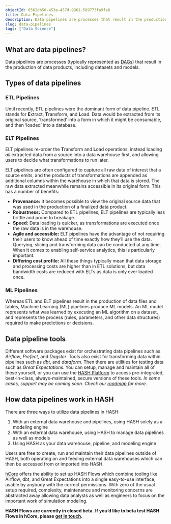 ```yaml
---
objectId: 6562db50-453a-457d-9861-589773fa9fa8
title: Data Pipelines
description: Data pipelines are processes that result in the production of data products, including datasets and models.
slug: data-pipelines
tags: ["Data Science"]
---
```


## What are data pipelines?

Data pipelines are processes (typically represented as [DAGs](https://hash.ai/glossary/dag)) that result in the production of data products, including datasets and models.

## Types of data pipelines

### ETL Pipelines

Until recently, ETL pipelines were the dominant form of data pipeline. ETL stands for **E**xtract, **T**ransform, and **L**oad. Data would be extracted from its original source, ‘transformed’ into a form in which it might be consumable, and then ‘loaded’ into a database.

### ELT Pipelines

ELT pipelines re-order the **T**ransform and **L**oad operations, instead loading _all_ extracted data from a source into a data warehouse first, and allowing users to decide what transformations to run later.

ELT pipelines are often configured to capture all raw data of interest that a source emits, and the products of transformations are appended as additional columns within the warehouse in which that data is stored. The raw data extracted meanwhile remains accessible in its original form. This has a number of benefits:

- **Provenance:** It becomes possible to view the original source data that was used in the production of a finalized data product.
- **Robustness:** Compared to ETL pipelines, ELT pipelines are typically less brittle and prone to breakage.
- **Speed:** Data loading is quicker, as transformations are executed once the raw data is in the warehouse.
- **Agile and accessible:** ELT pipelines have the advantage of not requiring their users to know ahead of time exactly how they’ll use the data. Querying, slicing and transforming data can be conducted at any time. When it comes to enabling self-service analytics, this is particularly important.
- **Differing cost profile:** All these things typically mean that data storage and processing costs are higher than in ETL solutions, but data bandwidth costs are reduced with ELTs as data is only ever loaded once.

### ML Pipelines

Whereas ETL and ELT pipelines result in the production of data files and tables, Machine Learning (ML) pipelines produce ML models. An ML model represents what was learned by executing an ML algorithm on a dataset, and represents the process (rules, parameters, and other data structures) required to make predictions or decisions.

## Data pipeline tools

Different software packages exist for orchestrating data pipelines such as _Airflow_, _Prefect_, and _Dagster_. Tools also exist for transforming data within pipelines such as _dbt_, and _dataform_. Then there are utilities for testing data such as _Great Expectations_. You can setup, manage and maintain all of these yourself, or you can use the [HASH Platform](https://hash.ai/platform) to access pre-integrated, best-in-class, always-maintained, secure versions of these tools. _In some cases, support may be coming soon. Check our [roadmap](https://hash.ai/roadmap) for more._

## How data pipelines work in HASH

There are three ways to utilize data pipelines in HASH:

1.  With an external data warehouse and pipelines, using HASH solely as a modeling engine
1.  With an external data warehouse, using HASH to manage data pipelines as well as models
1.  Using HASH as your data warehouse, pipeline, and modeling engine

Users are free to create, run and maintain their data pipelines outside of HASH, both operating on and feeding external data warehouses which can then be accessed from or imported into HASH.

[hCore](https://hash.ai/platform/core) offers the ability to set up HASH Flows which combine tooling like Airflow, dbt, and Great Expectations into a single easy-to-use interface, usable by anybody with the correct permissions. With zero of the usual setup required, complexity, maintenance and monitoring concerns are abstracted away allowing data analysts as well as engineers to focus on the important work of simulation modeling.

**HASH Flows are currently in closed beta.** **If you’d like to beta test HASH Flows in hCore, please [get in touch](https://hash.ai/contact).**
